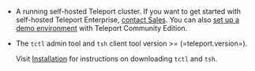 - A running self-hosted Teleport cluster. If you want to get started with
  self-hosted Teleport Enterprise, [contact
  Sales](https://goteleport.com/contact-us/). You can also [set up a demo
  environment](../index.mdx) with Teleport Community Edition.

- The `tctl` admin tool and `tsh` client tool version >= (=teleport.version=).

  Visit [Installation](../installation.mdx) for instructions on downloading
  `tctl` and `tsh`.
